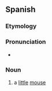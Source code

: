 ==Spanish==

===Etymology===
{{suffix|ratón|cito|lang=es}}

===Pronunciation===
* {{es-IPA}}

===Noun===
{{es-noun|m}}

# a [[little]] [[mouse]]